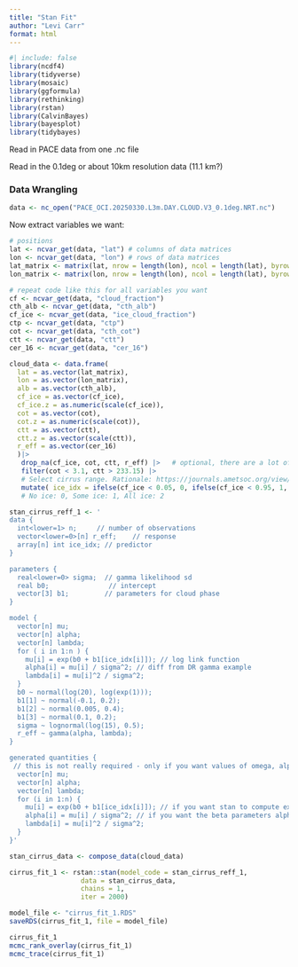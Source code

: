 ```yaml
---
title: "Stan Fit"
author: "Levi Carr"
format: html
---
```

```r
#| include: false
library(ncdf4)
library(tidyverse)
library(mosaic)
library(ggformula)
library(rethinking)
library(rstan)
library(CalvinBayes)
library(bayesplot)
library(tidybayes)
```

Read in PACE data from one .nc file

Read in the 0.1deg or about 10km resolution data (11.1 km?)

### Data Wrangling
```r
data <- nc_open("PACE_OCI.20250330.L3m.DAY.CLOUD.V3_0.1deg.NRT.nc")
```

Now extract variables we want:

```r
# positions
lat <- ncvar_get(data, "lat") # columns of data matrices
lon <- ncvar_get(data, "lon") # rows of data matrices
lat_matrix <- matrix(lat, nrow = length(lon), ncol = length(lat), byrow = TRUE)
lon_matrix <- matrix(lon, nrow = length(lon), ncol = length(lat), byrow = FALSE)

# repeat code like this for all variables you want
cf <- ncvar_get(data, "cloud_fraction")
cth_alb <- ncvar_get(data, "cth_alb")
cf_ice <- ncvar_get(data, "ice_cloud_fraction")
ctp <- ncvar_get(data, "ctp")
cot <- ncvar_get(data, "cth_cot")
ctt <- ncvar_get(data, "ctt")
cer_16 <- ncvar_get(data, "cer_16")
```

```R

cloud_data <- data.frame(
  lat = as.vector(lat_matrix),
  lon = as.vector(lon_matrix),
  alb = as.vector(cth_alb),
  cf_ice = as.vector(cf_ice),
  cf_ice.z = as.numeric(scale(cf_ice)),
  cot = as.vector(cot),
  cot.z = as.numeric(scale(cot)),
  ctt = as.vector(ctt),
  ctt.z = as.vector(scale(ctt)),
  r_eff = as.vector(cer_16)
  )|>
   drop_na(cf_ice, cot, ctt, r_eff) |>   # optional, there are a lot of NAs
   filter(cot < 3.1, ctt > 233.15) |> 
   # Select cirrus range. Rationale: https://journals.ametsoc.org/view/journals/amsm/58/1/amsmonographs-d-16-0010.1.pdf (pg 3)
   mutate( ice_idx = ifelse(cf_ice < 0.05, 0, ifelse(cf_ice < 0.95, 1, 2)) ) 
   # No ice: 0, Some ice: 1, All ice: 2

```

```r
stan_cirrus_reff_1 <- '
data {
  int<lower=1> n;     // number of observations
  vector<lower=0>[n] r_eff;    // response
  array[n] int ice_idx; // predictor
}

parameters {
  real<lower=0> sigma;  // gamma likelihood sd
  real b0;               // intercept
  vector[3] b1;         // parameters for cloud phase
}

model {
  vector[n] mu;
  vector[n] alpha;
  vector[n] lambda;
  for ( i in 1:n ) {
    mu[i] = exp(b0 + b1[ice_idx[i]]); // log link function
    alpha[i] = mu[i] / sigma^2; // diff from DR gamma example
    lambda[i] = mu[i]^2 / sigma^2;
  }
  b0 ~ normal(log(20), log(exp(1)));
  b1[1] ~ normal(-0.1, 0.2);
  b1[2] ~ normal(0.005, 0.4);
  b1[3] ~ normal(0.1, 0.2);
  sigma ~ lognormal(log(15), 0.5);
  r_eff ~ gamma(alpha, lambda);
} 

generated quantities {
 // this is not really required - only if you want values of omega, alpha, beta included in your fitted model
  vector[n] mu;
  vector[n] alpha;
  vector[n] lambda;
  for (i in 1:n) {
    mu[i] = exp(b0 + b1[ice_idx[i]]); // if you want stan to compute expected values for each data row
    alpha[i] = mu[i] / sigma^2; // if you want the beta parameters alpha and lambda for each row
    lambda[i] = mu[i]^2 / sigma^2;
  }
}'
```

```r
stan_cirrus_data <- compose_data(cloud_data)
```
```r
cirrus_fit_1 <- rstan::stan(model_code = stan_cirrus_reff_1,
                  data = stan_cirrus_data,
                  chains = 1, 
                  iter = 2000)

```
```R
model_file <- "cirrus_fit_1.RDS"
saveRDS(cirrus_fit_1, file = model_file)
```

```r
cirrus_fit_1
mcmc_rank_overlay(cirrus_fit_1)
mcmc_trace(cirrus_fit_1)
```

